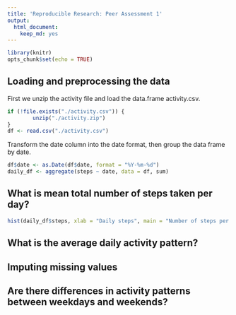 ```yaml
---
title: 'Reproducible Research: Peer Assessment 1'
output:
  html_document:
    keep_md: yes
---
```


```r
library(knitr)
opts_chunk$set(echo = TRUE)
```

## Loading and preprocessing the data

First we unzip the activity file and load the data.frame activity.csv.

```r
if (!file.exists("./activity.csv")) {
        unzip("./activity.zip")
}
df <- read.csv("./activity.csv")
```

Transform the date column into the date format, then group the data frame by
date.

```r
df$date <- as.Date(df$date, format = "%Y-%m-%d")
daily_df <- aggregate(steps ~ date, data = df, sum)
```

## What is mean total number of steps taken per day?

```r
hist(daily_df$steps, xlab = "Daily steps", main = "Number of steps per day")
```

## What is the average daily activity pattern?



## Imputing missing values



## Are there differences in activity patterns between weekdays and weekends?
